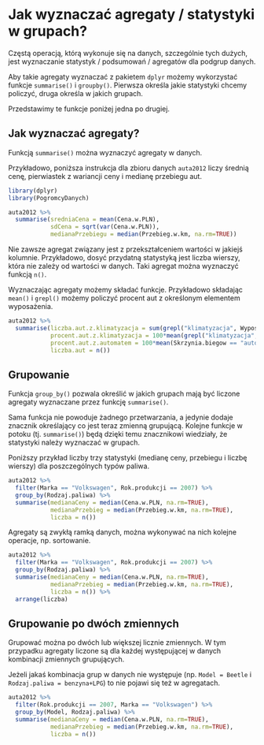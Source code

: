 # Jak wyznaczać agregaty / statystyki w grupach?

Częstą operacją, którą wykonuje się na danych, szczególnie tych dużych, jest wyznaczanie statystyk / podsumowań / agregatów dla podgrup danych.

Aby takie agregaty wyznaczać z pakietem `dplyr` możemy wykorzystać funkcje `summarise()` i `groupby()`. Pierwsza określa jakie statystyki chcemy policzyć, druga określa w jakich grupach.

Przedstawimy te funkcje poniżej jedna po drugiej.

## Jak wyznaczać agregaty?

Funkcją `summarise()` można wyznaczyć agregaty w danych.

Przykładowo, poniższa instrukcja dla zbioru danych `auta2012` liczy średnią cenę, pierwiastek z wariancji ceny i medianę przebiegu aut.

```r
library(dplyr)
library(PogromcyDanych)

auta2012 %>%
  summarise(sredniaCena = mean(Cena.w.PLN),
            sdCena = sqrt(var(Cena.w.PLN)),
            medianaPrzebiegu = median(Przebieg.w.km, na.rm=TRUE))
```

Nie zawsze agregat związany jest z przekształceniem wartości w jakiejś kolumnie.
Przykładowo, dosyć przydatną statystyką jest liczba wierszy, która nie zależy od wartości w danych. Taki agregat można wyznaczyć funkcją `n()`.

Wyznaczając agregaty możemy składać funkcje. Przykładowo składając `mean()` i `grepl()` możemy policzyć procent aut z określonym elementem wyposażenia. 

```r
auta2012 %>%
  summarise(liczba.aut.z.klimatyzacja = sum(grepl("klimatyzacja", Wyposazenie.dodatkowe)),
            procent.aut.z.klimatyzacja = 100*mean(grepl("klimatyzacja", Wyposazenie.dodatkowe)),
            procent.aut.z.automatem = 100*mean(Skrzynia.biegow == "automatyczna"),
            liczba.aut = n())
```

## Grupowanie

Funkcja `group_by()` pozwala określić w jakich grupach mają być liczone agregaty wyznaczane przez funkcję `summarise()`.

Sama funkcja nie powoduje żadnego przetwarzania, a jedynie dodaje znacznik określający co jest teraz zmienną grupującą. Kolejne funkcje w potoku (tj. `summarise()`) będą dzięki temu znacznikowi wiedziały, że statystyki należy wyznaczać w grupach.

Poniższy przykład liczby trzy statystyki (medianę ceny, przebiegu i liczbę wierszy) dla poszczególnych typów paliwa.

```r
auta2012 %>%
  filter(Marka == "Volkswagen", Rok.produkcji == 2007) %>%
  group_by(Rodzaj.paliwa) %>%
  summarise(medianaCeny = median(Cena.w.PLN, na.rm=TRUE),
            medianaPrzebieg = median(Przebieg.w.km, na.rm=TRUE),
            liczba = n())
```

Agregaty są zwykłą ramką danych, można wykonywać na nich kolejne operacje, np. sortowanie.

```r
auta2012 %>%
  filter(Marka == "Volkswagen", Rok.produkcji == 2007) %>%
  group_by(Rodzaj.paliwa) %>%
  summarise(medianaCeny = median(Cena.w.PLN, na.rm=TRUE),
            medianaPrzebieg = median(Przebieg.w.km, na.rm=TRUE),
            liczba = n()) %>%
  arrange(liczba)
```

## Grupowanie po dwóch zmiennych

Grupować można po dwóch lub większej licznie zmiennych.
W tym przypadku agregaty liczone są dla każdej występującej w danych kombinacji zmiennych grupujących.

Jeżeli jakaś kombinacja grup w danych nie występuje (np. `Model = Beetle` i `Rodzaj.paliwa = benzyna+LPG`) to nie pojawi się też w agregatach.

```r
auta2012 %>%
  filter(Rok.produkcji == 2007, Marka == "Volkswagen") %>%
  group_by(Model, Rodzaj.paliwa) %>%
  summarise(medianaCeny = median(Cena.w.PLN, na.rm=TRUE),
            medianaPrzebieg = median(Przebieg.w.km, na.rm=TRUE),
            liczba = n()) 
```


